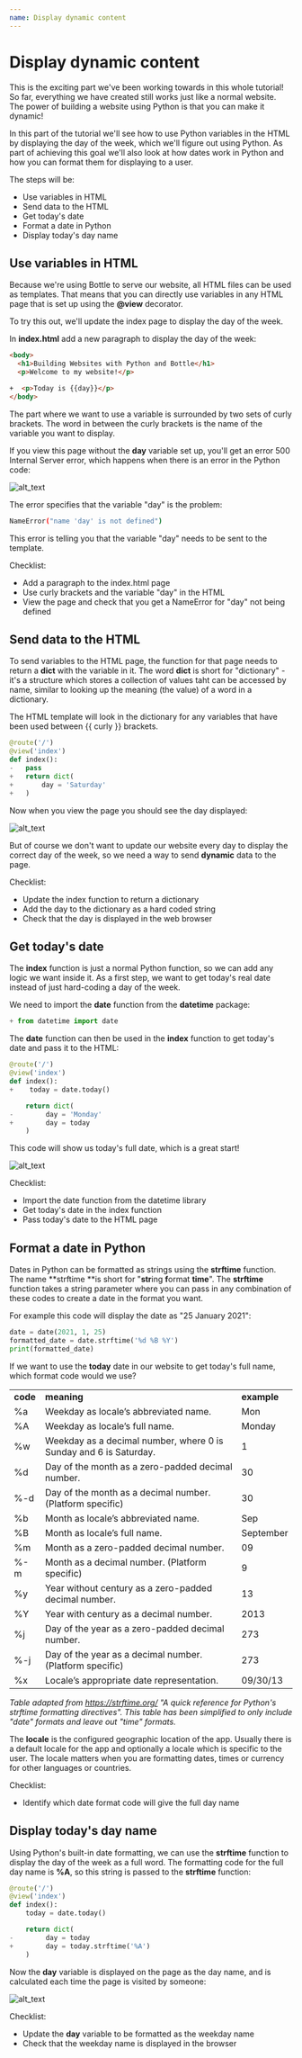 ```yaml
---
name: Display dynamic content
---
```


# Display dynamic content

This is the exciting part we've been working towards in this whole tutorial! So far, everything we have created still works just like a normal website. The power of building a website using Python is that you can make it dynamic!

In this part of the tutorial we'll see how to use Python variables in the HTML by displaying the day of the week, which we'll figure out using Python. As part of achieving this goal we'll also look at how dates work in Python and how you can format them for displaying to a user.

The steps will be:

- Use variables in HTML
- Send data to the HTML
- Get today's date
- Format a date in Python
- Display today's day name

## Use variables in HTML

Because we're using Bottle to serve our website, all HTML files can be used as templates. That means that you can directly use variables in any HTML page that is set up using the **@view** decorator.

To try this out, we'll update the index page to display the day of the week.

In **index.html** add a new paragraph to display the day of the week:

```html {diff}
<body>
  <h1>Building Websites with Python and Bottle</h1>
  <p>Welcome to my website!</p>

+  <p>Today is {{day}}</p>
</body>
```

The part where we want to use a variable is surrounded by two sets of curly brackets. The word in between the curly brackets is the name of the variable you want to display.

If you view this page without the **day** variable set up, you'll get an error 500 Internal Server error, which happens when there is an error in the Python code:

![alt_text](../public/images/image11.png "image_tooltip")

The error specifies that the variable "day" is the problem:

```bash
NameError("name 'day' is not defined")
```

This error is telling you that the variable "day" needs to be sent to the template.

Checklist:

- Add a paragraph to the index.html page
- Use curly brackets and the variable "day" in the HTML
- View the page and check that you get a NameError for "day" not being defined

## Send data to the HTML

To send variables to the HTML page, the function for that page needs to return a **dict** with the variable in it. The word **dict** is short for "dictionary" - it's a structure which stores a collection of values taht can be accessed by name, similar to looking up the meaning (the value) of a word in a dictionary.

The HTML template will look in the dictionary for any variables that have been used between {{ curly }} brackets. 

```python {diff}
@route('/')
@view('index')
def index():
-   pass
+   return dict(
+       day = 'Saturday'
+   )

```

Now when you view the page you should see the day displayed:

![alt_text](../public/images/image7.png "image_tooltip")

But of course we don't want to update our website every day to display the correct day of the week, so we need a way to send **dynamic** data to the page.

Checklist:

- Update the index function to return a dictionary
- Add the day to the dictionary as a hard coded string
- Check that the day is displayed in the web browser

## Get today's date

The **index** function is just a normal Python function, so we can add any logic we want inside it. As a first step, we want to get today's real date instead of just hard-coding a day of the week.

We need to import the **date** function from the **datetime** package:

```python {diff}
+ from datetime import date
```

The **date** function can then be used in the **index** function to get today's date and pass it to the HTML:

```python {diff}
@route('/')
@view('index')
def index():
+    today = date.today()

    return dict(
-        day = 'Monday'
+        day = today
    )
```

This code will show us today's full date, which is a great start!

![alt_text](../public/images/image6.png "image_tooltip")

Checklist:

- Import the date function from the datetime library
- Get today's date in the index function
- Pass today's date to the HTML page

## Format a date in Python

Dates in Python can be formatted as strings using the **strftime** function. The name **strftime **is short for "**str**ing **f**ormat **time**". The **strftime** function takes a string parameter where you can pass in any combination of these codes to create a date in the format you want.

For example this code will display the date as "25 January 2021":

```python {diff}
date = date(2021, 1, 25)
formatted_date = date.strftime('%d %B %Y')
print(formatted_date)
```

If we want to use the **today** date in our website to get today's full name, which format code would we use?

<table>
  <tr>
    <td>
      <strong>code</strong>
    </td>
    <td>
      <strong>meaning</strong>
    </td>
    <td>
      <strong>example</strong>
    </td>
  </tr>
  <tr>
    <td>%a</td>
    <td>Weekday as locale’s abbreviated name.</td>
    <td>Mon</td>
  </tr>
  <tr>
    <td>%A</td>
    <td>Weekday as locale’s full name.</td>
    <td>Monday</td>
  </tr>
  <tr>
    <td>%w</td>
    <td>Weekday as a decimal number, where 0 is Sunday and 6 is Saturday.</td>
    <td>1</td>
  </tr>
  <tr>
    <td>%d</td>
    <td>Day of the month as a zero-padded decimal number.</td>
    <td>30</td>
  </tr>
  <tr>
    <td>%-d</td>
    <td>Day of the month as a decimal number. (Platform specific)</td>
    <td>30</td>
  </tr>
  <tr>
    <td>%b</td>
    <td>Month as locale’s abbreviated name.</td>
    <td>Sep</td>
  </tr>
  <tr>
    <td>%B</td>
    <td>Month as locale’s full name.</td>
    <td>September</td>
  </tr>
  <tr>
    <td>%m</td>
    <td>Month as a zero-padded decimal number.</td>
    <td>09</td>
  </tr>
  <tr>
    <td>%-m</td>
    <td>Month as a decimal number. (Platform specific)</td>
    <td>9</td>
  </tr>
  <tr>
    <td>%y</td>
    <td>Year without century as a zero-padded decimal number.</td>
    <td>13</td>
  </tr>
  <tr>
    <td>%Y</td>
    <td>Year with century as a decimal number.</td>
    <td>2013</td>
  </tr>
  <tr>
    <td>%j</td>
    <td>Day of the year as a zero-padded decimal number.</td>
    <td>273</td>
  </tr>
  <tr>
    <td>%-j</td>
    <td>Day of the year as a decimal number. (Platform specific)</td>
    <td>273</td>
  </tr>
  <tr>
    <td>%x</td>
    <td>Locale’s appropriate date representation.</td>
    <td>09/30/13</td>
  </tr>
</table>

_Table adapted from https://strftime.org/ "A quick reference for Python's strftime formatting directives". This table has been simplified to only include "date" formats and leave out "time" formats._

The **locale** is the configured geographic location of the app. Usually there is a default locale for the app and optionally a locale which is specific to the user. The locale matters when you are formatting dates, times or currency for other languages or countries.

Checklist:

- Identify which date format code will give the full day name

## Display today's day name

Using Python's built-in date formatting, we can use the **strftime** function to display the day of the week as a full word. The formatting code for the full day name is **%A**, so this string is passed to the **strftime** function:

```python {diff}
@route('/')
@view('index')
def index():
    today = date.today()

    return dict(
-        day = today
+        day = today.strftime('%A')
    )
```

Now the **day** variable is displayed on the page as the day name, and is calculated each time the page is visited by someone:

![alt_text](../public/images/image7.png "image_tooltip")

Checklist:

- Update the **day** variable to be formatted as the weekday name
- Check that the weekday name is displayed in the browser

